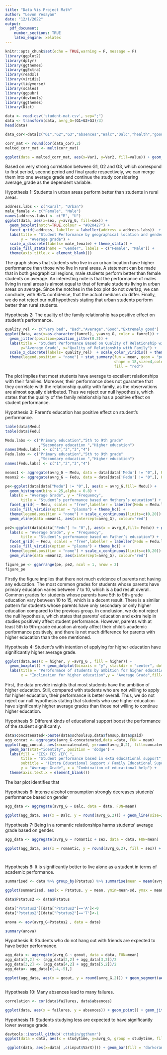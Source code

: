 ```yaml
---
title: "Data Vis Project Math"
author: "Levon Yesayan"
date: "12/1/2022"
output:
  pdf_document:
    number_sections: TRUE
    latex_engine: xelatex
---
```


```r
knitr::opts_chunk$set(echo = TRUE,warning = F, message = F)
library(ggplot2)
library(dplyr)
library(ggthemes)
library(ggExtra)
library(readxl)
library(viridis)
library(tidyverse)
library(scales)
library(ggpubr)
library(devtools)
library(ggthemes)
library(Dict)
```


```r
data <- read.csv('student-mat.csv', sep=";")
data <- transform(data, avrg_G=(G1+G2+G3)/3)
head(data)
```

```r

data_cor<-data[c("G1","G2","G3","absences","Walc","Dalc","health","goout","freetime","famrel","failures","studytime","traveltime","age")]

corr_mat <- round(cor(data_cor),2)
melted_corr_mat <- melt(corr_mat)

ggplot(data = melted_corr_mat, aes(x=Var1, y=Var2, fill=value)) + geom_tile() + geom_text(aes(Var2, Var1, label = value), color = "black", size = 4)

```

Based on very strong correlation between G1, G2 and G3, which correspond to first period, second period and final grade respectively, we can merge them into one average grade and continue the study considering average_grade as the dependent variable.



Hypothesis 1: Students in urban areas perform better than students in rural areas.

```r
address.labs <- c("Rural", "Urban")
male_female <- c("Female", "Male")
names(address.labs) <- c("R", "U")
ggplot(data, aes(x=sex, y=avrg_G, fill=sex)) + 
  geom_boxplot(notch=TRUE,colour = "#020427") + 
  facet_grid(~address, labeller = labeller(address = address.labs))  + 
  labs(title = "Student Performance by geographical location and gender",
       y = "Average grade") +
  scale_x_discrete(labels= male_female) + theme_stata() +
  scale_fill_stata(name = "Gender", labels = c("Female", "Male")) +
  theme(axis.title.x = element_blank()) 
```

The graph shows that students who live in an urban location have higher performance than those who live in rural areas. A statement can be 
made that in both geographical regions, male students perform better than female students on average. An interesting note is that the 
performance of males living in rural areas is almost equal to that of female students living in urban areas on average. Since the notches in the box plot do not overlap, we can conclude, with 95% confidence, that the actual medians do differ. Finally, we do not reject our null hypothesis stating that urban students perform better than rural students.



Hypothesis 2: The quality of the family relationship has positive effect on student's performance.

```r
quality_rel <- c("Very bad", "Bad","Average","Good","Extremely good")
ggplot(data, aes(x=as.character(famrel), y=avrg_G, color = famrel)) + 
  geom_jitter(position=position_jitter(0.2)) +
  labs(title = "Student Performance Based on Quality of Relationship with Family",
       y="Average Grade", x="Quality of Relationship with Family") +
  scale_x_discrete(labels= quality_rel)  + scale_color_viridis() + theme_clean()+
  theme(legend.position = "none") + stat_summary(fun = mean, geom = "point", 
                                                 shape = 18,size=4,color="red",
                                                 fill = "red")

```
The plot implies that most students have average to excellent relationships with their families. Moreover, their performance does not guarantee that they correlate with the relationship quality with family, as the observations are almost equally distributed. Thus we reject our null hypothesis, which states that the quality of the family relationship has a positive effect on student performance.

Hypothesis 3: Parent's education has positive effect on student's performance.

```r
table(data$Medu)
table(data$Fedu)
```

```r
Medu.labs <- c("Primary education","5th to 9th grade"
               ,"Secondary education ","Higher education")
names(Medu.labs) <- c("1","2","3","4")
Fedu.labs <- c("Primary education","5th to 9th grade"
               ,"Secondary education ","Higher education")
names(Fedu.labs) <- c("1","2","3","4")

means1 <- aggregate(avrg_G ~ Medu, data = data[data['Medu'] != "0",], FUN=mean)
means2 <- aggregate(avrg_G ~ Fedu, data = data[data['Fedu'] != "0",], FUN=mean)

pe<-ggplot(data[data["Medu"] != "0",], aes(x = avrg_G,fill= Medu)) +
  geom_histogram(bins = 25,alpha = 0.8) + 
  labs(x = "Average Grade", y = "Frequency",
       title = "Student’s performance based on Mothers’s education") +
  facet_grid( ~ Medu, scales = "free",labeller = labeller(Medu = Medu.labs)) +
  scale_fill_viridis(option = "plasma") + theme_hc() +
  theme(legend.position = "none") + scale_x_continuous(limits=c(0,20)) +
  geom_vline(data =means1, aes(xintercept=avrg_G), colour="red") 

pe2<-ggplot(data[data["Fedu"] != "0",], aes(x = avrg_G,fill= Fedu)) + geom_histogram(bins = 25,alpha = 0.8) + 
  labs(x = "Average Grade", y = "Frequency",
       title = "Student’s performance based on Father’s education") +
  facet_grid( ~ Fedu, scales = "free",labeller = labeller(Fedu = Fedu.labs)) +
  scale_fill_viridis(option = "plasma") + theme_hc() +
  theme(legend.position = "none") + scale_x_continuous(limits=c(0,20)) +
  geom_vline(data =means2, aes(xintercept=avrg_G), colour="red")

figure_pe <- ggarrange(pe, pe2, ncol = 1, nrow = 2)
figure_pe
```


Firstly the figure implies that there not much evidence of parents not having any education. The most common grades for students whose parents have primary education varies between 7 to 10, which is a bad result overall. Common grades for students whose parents have 5th to 9th-grade education vary between 10 to 15, which is a decent result. There is a similar pattern for students whose parents have only secondary or only higher education compared to the previous group. In conclusion, we do not reject the null hypothesis, which states that parents' education and extra help in studies positively affect student performance. However, parents with at least 5th to 9th-grade education already affect their child's academic performance positively, and there is not much difference for parents with higher education than the one mentioned.



Hypothesis 4: Student's with intention of applying for higher education have significantly higher average grade.

```r
ggplot(data,aes(x = higher, y =avrg_G , fill = higher)) + 
  geom_boxplot() + geom_dotplot(binaxis = "y", stackdir = "center", dotsize = 0.5)+
  labs(title = "Peroformace of students by ambition for higher education",
       x = "Inclination for higher education",y = "Average Grade",fill="")
```
First, the data provide insights that most students have the ambition of higher education. Still, compared with students who are not willing to apply for higher education, their performance is better overall. Thus, we do not reject our null hypothesis stating that students who use higher education have significantly higher average grades than those not willing to continue higher education.

Hypothesis 5: Different kinds of educational support boost the performance of the student significantly.

```r
data$concatenated<-paste(data$schoolsup,data$famsup,data$paid)
agg_concat <- aggregate(avrg_G~concatenated,data =data, FUN = mean)
ggplot(agg_concat, aes(x=concatenated, y=round(avrg_G,2), fill=concatenated)) +
  geom_bar(stat="identity", position = 'dodge') + 
  labs(fill = "EES/ FES /EPC ", 
       title = "Student performance based in exta educational support",
       subtitle = "(Extra Educational Support / Family Educational Suport / Extra Paid Classes)",
       y = "Average Grade", x = "Combination of educational help") +
  theme(axis.text.x = element_blank())
```

The bar plot identifies that 


Hypothesis 6: Intense alcohol consumption strongly decreases students’ performance based on gender

```r

agg_data <- aggregate(avrg_G ~ Dalc, data = data, FUN=mean)

ggplot(agg_data, aes(x = Dalc, y = round(avrg_G,2))) + geom_line(size=2, color = 'orange') + geom_point(size=3, color = 'red') + labs(x = 'Daily Alcohol Consumption', y = "Average Grade of Exams") + geom_text(aes(label=round(avrg_G,2)), position=position_dodge(width=0.9), vjust=-1, size = 4, color = "black") + theme() + scale_fill_discrete(labels=c('Female', 'Male')) + guides(fill=guide_legend("Gender")) + theme_bw() + ggtitle('Average grade of students based on daily alcohol consumption') + ylim(8,12.5) + scale_x_continuous(breaks=c(1,2,3,4,5), labels=c("Very low","Low","Medium","High", "Very high"))

```
Hypothesis 7: Being in a romantic relationships harms students’ average grade based on gender.

```r
agg_data <- aggregate(avrg_G ~ romantic + sex, data = data, FUN=mean)

ggplot(agg_data, aes(x = romantic, y = round(avrg_G,2), fill = sex)) + geom_bar(stat='identity', position = 'dodge') + labs(x = 'In a romantic relationship', y = "Average Grade of Exams") + geom_text(aes(label=round(avrg_G,2)), position=position_dodge(width=0.9), vjust=-0.3, size = 4, color = "black") + scale_fill_manual(values=c('salmon','darkturquoise'), labels=c('Female', 'Male')) + guides(fill=guide_legend("Gender")) + theme_few() + ggtitle('Average grade of students based on romantic relationship') + ylim(0,12.5) + theme(panel.background = element_rect(fill = "#FFC4C47D")) +  scale_x_discrete(breaks=c("no","yes"), labels=c("No", "Yes"))
  



```

Hypothesis 8: It is significantly better to live alone as a student in terms of academic performance.

```r

summarised <- data %>% group_by(Pstatus) %>% summarise(mean = mean(avrg_G), sd = sd(avrg_G))

ggplot(summarised, aes(x = Pstatus, y = mean, ymin=mean-sd, ymax = mean+sd)) + geom_errorbar(size=0.5) + geom_point(colour = 'Red', size = 4) + labs(x = 'Cohabitation status', y = "Expected grade CI") + ggtitle("Confidence interval of the expected grade based on cohabitation with parents") +  scale_x_discrete(breaks=c("A","T"), labels=c("Apart", "Together")) + theme_hc()

data$Pstatus2 <- data$Pstatus

data["Pstatus2"][data["Pstatus2"]=='A']<-0
data["Pstatus2"][data["Pstatus2"]=='T']<-1

anova <- aov(avrg_G~Pstatus2 , data = data)

summary(anova)


```

Hypothesis 9: Students who do not hang out with friends are expected to have better performance.

```r

agg_data <- aggregate(avrg_G ~ goout, data = data, FUN=mean)
agg_data[2,2] <- (agg_data[2,2] + agg_data[3,2])/2
agg_data[3,2] <- (agg_data[4,2] + agg_data[5,2])/2
agg_data<- agg_data[c(-4,-5),]

ggplot(agg_data, aes(x = goout, y = round(avrg_G,2))) + geom_segment(aes(x=goout, xend=goout, y=0, yend = avrg_G), size=1) + geom_point(size=5, color="red", fill=alpha("orange"), alpha=1, shape=21, stroke=2) + labs(x = 'Hangout with friends', y = "Average Grade of Exams") + geom_text(aes(label=round(avrg_G,2)), position=position_dodge(width=0.9), vjust=-1.2, size = 4) + scale_fill_brewer(palette = 'Set2', labels=c('Little','Medium', 'High')) + guides(fill=guide_legend("Hangout")) + scale_x_discrete(limits=c("1","2","3"),labels = c("Low","Medium","High")) + theme_classic() + ggtitle('Average grade of students based on student hangout') + ylim(0,12) 



```
Hypothesis 10: Many absences lead to many failures.

```r
correlation <- cor(data$failures, data$absences)

ggplot(data, aes(x = failures, y = absences)) + geom_point() + geom_jitter(height = 0.1, width = 0.1) + geom_smooth(formula=y~x,method = 'lm', se=FALSE) + theme_classic() + labs(x = 'Failures', y = "Absences", caption = paste0('Correlation coefficient ', round(correlation,3))) + ggtitle('Student absences vs failures')

```

Hypothesis 11: Students studying less are expected to have significantly lower average grade. 

```r
devtools::install_github('cttobin/ggthemr')
ggplot(data = data, aes(x = studytime, y=avrg_G, group = studytime, fill = factor(studytime))) + geom_violin() + geom_boxplot(width = 0.3) + ggtitle('The distribution boxplot of average grade based on study time of the students') + labs(x='Study hours (weekly)', y = 'Average grade') + theme_hc() +  theme(legend.position = "none") + scale_fill_brewer(palette='Pastel2') + scale_x_discrete(limits=c("1","2","3","4"),labels = c("<2","2-5","5-10",">10"))
```


```r

 ggplot(data, aes(x=data[ ,c(input$VarX)])) + geom_bar(fill = 'darkorange') + theme_gdocs() + theme(legend.position = "none")
```


